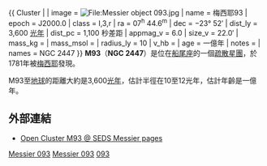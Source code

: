 {{ Cluster |
| image = [[File:Messier_object_093.jpg|File:Messier object 093.jpg]]
| name = 梅西耶93
| epoch = J2000.0
| class = I,3,r
| ra = 07<sup>h</sup> 44.6<sup>m</sup>
| dec = −23° 52′
| dist_ly = 3,600 [[光年|光年]]
| dist_pc = 1,100 秒差距
| appmag_v = 6.0
| size_v = 22.0′
| mass_kg = 
| mass_msol = 
| radius_ly = 10
| v_hb = 
| age = 一億年
| notes = 
| names = NGC 2447
}}
{{DisambigNav|M|93}}
'''M93'''（'''NGC 2447'''）是位在[[船尾座|船尾座]]的一個[[疏散星團|疏散星團]]，於1781年被[[查爾斯·梅西耶|梅西耶]]發現。

M93至[[地球|地球]]的距離大約是3,600[[光年|光年]]，估計半徑在10至12光年，估計年齡是一億年。

== 外部連結 ==
* [https://web.archive.org/web/20080411152338/http://seds.org/MESSIER/m/m093.html Open Cluster M93 @ SEDS Messier pages]

{{星團小作品}}
{{梅西耶天體}}

[[Category:疏散星團|Messier 093]]
[[Category:船尾座|Messier 093]]
[[Category:梅西耶天體|093]]